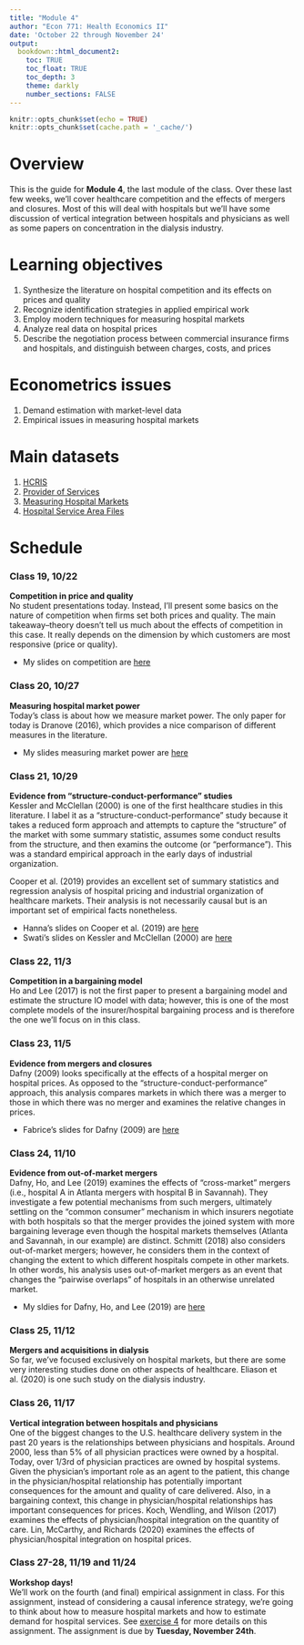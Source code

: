 ```yaml
---
title: "Module 4"
author: "Econ 771: Health Economics II"
date: 'October 22 through November 24'
output: 
  bookdown::html_document2:
    toc: TRUE
    toc_float: TRUE
    toc_depth: 3
    theme: darkly
    number_sections: FALSE
---
```


```r
knitr::opts_chunk$set(echo = TRUE)
knitr::opts_chunk$set(cache.path = '_cache/')
```

# Overview 
This is the guide for **Module 4**, the last module of the class. Over these last few weeks, we'll cover healthcare competition and the effects of mergers and closures. Most of this will deal with hospitals but we'll have some discussion of vertical integration between hospitals and physicians as well as some papers on concentration in the dialysis industry.


# Learning objectives
1. Synthesize the literature on hospital competition and its effects on prices and quality
2. Recognize identification strategies in applied empirical work
3. Employ modern techniques for measuring hospital markets
4. Analyze real data on hospital prices
5. Describe the negotiation process between commercial insurance firms and hospitals, and distinguish between charges, costs, and prices


# Econometrics issues
1. Demand estimation with market-level data
2. Empirical issues in measuring hospital markets


# Main datasets
1. [HCRIS](https://github.com/imccart/HCRIS)
2. [Provider of Services](https://github.com/asacarny/provider-of-services)
3. [Measuring Hospital Markets](https://github.com/graveja0/health-care-markets)
4. [Hospital Service Area Files](https://www.cms.gov/Research-Statistics-Data-and-Systems/Statistics-Trends-and-Reports/Hospital-Service-Area-File/index)



# Schedule

### Class 19, 10/22
**Competition in price and quality**<br>
No student presentations today. Instead, I'll present some basics on the nature of competition when firms set both prices and quality. The main takeaway--theory doesn't tell us much about the effects of competition in this case. It really depends on the dimension by which customers are most responsive (price or quality).

- My slides on competition are [here](slides-competition.html)


### Class 20, 10/27
**Measuring hospital market power**<br>
Today's class is about how we measure market power. The only paper for today is Dranove (2016), which provides a nice comparison of different measures in the literature.

- My slides measuring market power are [here](slides-markets.html)

### Class 21, 10/29
**Evidence from "structure-conduct-performance" studies**<br>
Kessler and McClellan (2000) is one of the first healthcare studies in this literature. I label it as a "structure-conduct-performance" study because it takes a reduced form approach and attempts to capture the "structure" of the market with some summary statistic, assumes some conduct results from the structure, and then examins the outcome (or "performance"). This was a standard empirical approach in the early days of industrial organization. 

Cooper et al. (2019) provides an excellent set of summary statistics and regression analysis of hospital pricing and industrial organization of healthcare markets. Their analysis is not necessarily causal but is an important set of empirical facts nonetheless. 

- Hanna's slides on Cooper et al. (2019) are [here](../student-presentations/hanna-20201029.pdf)
- Swati's slides on Kessler and McClellan (2000) are [here](../student-presentations/swati-20201029.pdf)


### Class 22, 11/3
**Competition in a bargaining model**<br>
Ho and Lee (2017) is not the first paper to present a bargaining model and estimate the structure IO model with data; however, this is one of the most complete models of the insurer/hospital bargaining process and is therefore the one we'll focus on in this class.


### Class 23, 11/5
**Evidence from mergers and closures**<br>
Dafny (2009) looks specifically at the effects of a hospital merger on hospital prices. As opposed to the "structure-conduct-performance" approach, this analysis compares markets in which there was a merger to those in which there was no merger and examines the relative changes in prices. 

- Fabrice's slides for Dafny (2009) are [here](../student-presentations/fabrice-20201105.pdf)

### Class 24, 11/10
**Evidence from out-of-market mergers**<br>
Dafny, Ho, and Lee (2019) examines the effects of "cross-market" mergers (i.e., hospital A in Atlanta mergers with hospital B in Savannah). They investigate a few potential mechanisms from such mergers, ultimately settling on the "common consumer" mechanism in which insurers negotiate with both hospitals so that the merger provides the joined system with more bargaining leverage even though the hospital markets themselves (Atlanta and Savannah, in our example) are distinct. Schmitt (2018) also considers out-of-market mergers; however, he considers them in the context of changing the extent to which different hospitals compete in other markets. In other words, his analysis uses out-of-market mergers as an event that changes the "pairwise overlaps" of hospitals in an otherwise unrelated market. 

- My sldies for Dafny, Ho, and Lee (2019) are [here](slides-dafny.html)

### Class 25, 11/12
**Mergers and acquisitions in dialysis**<br>
So far, we've focused exclusively on hospital markets, but there are some very interesting studies done on other aspects of healthcare. Eliason et al. (2020) is one such study on the dialysis industry.

### Class 26, 11/17
**Vertical integration between hospitals and physicians**<br>
One of the biggest changes to the U.S. healthcare delivery system in the past 20 years is the relationships between physicians and hospitals. Around 2000, less than 5% of all physician practices were owned by a hospital. Today, over 1/3rd of physician practices are owned by hospital systems. Given the physician's important role as an agent to the patient, this change in the physician/hospital relationship has potentially important consequences for the amount and quality of care delivered. Also, in a bargaining context, this change in physician/hospital relationships has important consequences for prices.  Koch, Wendling, and Wilson (2017) examines the effects of physician/hospital integration on the quantity of care. Lin, McCarthy, and Richards (2020) examines the effects of physician/hospital integration on hospital prices.

### Class 27-28, 11/19 and 11/24
**Workshop days!**<br>
We'll work on the fourth (and final) empirical assignment in class. For this assignment, instead of considering a causal inference strategy, we're going to think about how to measure hospital markets and how to estimate demand for hospital services. See [exercise 4](../assignments/exercise4.html) for more details on this assignment. The assignment is due by **Tuesday, November 24th**.






